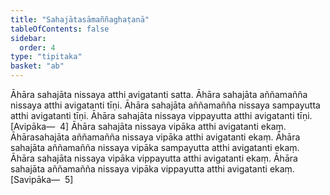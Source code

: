 ```yaml
---
title: "Sahajātasāmaññaghaṭanā"
tableOfContents: false
sidebar:
  order: 4
type: "tipitaka"
basket: "ab"
---
```



<DynamicBreadcrumb />

<Division number="344">

<Paragraph number="1073">
Āhāra sahajāta nissaya atthi avigatanti satta. Āhāra sahajāta aññamañña nissaya atthi avigatanti tīṇi. Āhāra sahajāta aññamañña nissaya sampayutta atthi avigatanti tīṇi. Āhāra sahajāta nissaya vippayutta atthi avigatanti tīṇi. [Avipāka—  4]
</Paragraph>

<Paragraph number="1074">
Āhāra sahajāta nissaya vipāka atthi avigatanti ekaṃ. Āhārasahajāta aññamañña nissaya vipāka atthi avigatanti ekaṃ. Āhāra sahajāta aññamañña nissaya vipāka sampayutta atthi avigatanti ekaṃ. Āhāra sahajāta nissaya vipāka vippayutta atthi avigatanti ekaṃ. Āhāra sahajāta aññamañña nissaya vipāka vippayutta atthi avigatanti ekaṃ. [Savipāka—  5]
</Paragraph>
</Division>